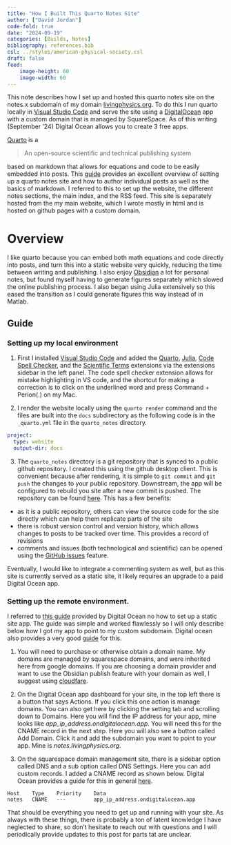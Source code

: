```yaml
---
title: "How I Built This Quarto Notes Site"
author: ["David Jordan"]
code-fold: true
date: "2024-09-19"
categories: [Builds, Notes]
bibliography: references.bib
csl: ../styles/american-physical-society.csl
draft: false
feed:
    image-height: 60
    image-width: 60
---
```

This note describes how I set up and hosted this quarto notes site on the notes.x subdomain of my domain [livingphysics.org](https://www.livingphysics.org).  To do this I run quarto locally in [Visual Studio Code](https://code.visualstudio.com) and serve the site using a [DigitalOcean](https://www.digitalocean.com) app with a custom domain that is managed by SquareSpace.  As of this writing (September '24) Digital Ocean allows you to create 3 free apps.  

[Quarto](https://www.quarto.org) is a 

> An open-source scientific and technical publishing system

based on markdown that allows for equations and code to be easily embedded into posts. This [guide](https://quarto.org/docs/guide/) provides an excellent overview of setting up a quarto notes site and how to author individual posts as well as the basics of markdown. I referred to this to set up the website, the different notes sections, the main index, and the RSS feed.  This site is separately hosted from the my main website, which I wrote mostly in html and is hosted on github pages with a custom domain.  

# Overview
I like quarto because you can embed both math equations and code directly into posts, and turn this into a static website very quickly, reducing the time between writing and publishing.  I also enjoy [Obsidian](https://obsidian.md) a lot for personal notes, but found myself having to generate figures separately which slowed the online publishing process. I also began using Julia extensively so this eased the transition as I could generate figures this way instead of in Matlab. 

## Guide

### Setting up my local environment

1. First I installed [Visual Studio Code](https://code.visualstudio.com) and added the [Quarto](https://marketplace.visualstudio.com/items?itemName=quarto.quarto), [Julia](https://marketplace.visualstudio.com/items?itemName=julialang.language-julia), [Code Spell Checker](https://marketplace.visualstudio.com/items?itemName=streetsidesoftware.code-spell-checker), and the [Scientific Terms](https://marketplace.visualstudio.com/items?itemName=streetsidesoftware.code-spell-checker-scientific-terms) extensions via the extensions sidebar in the left panel.  The code spell checker extension allows for mistake highlighting in VS code, and the shortcut for making a correction is to click on the underlined word and press Command + Perion(.) on my Mac. 

2. I render the website locally using the `quarto render` command and the files are built into the `docs` subdirectory as the following code is in the `_quarto.yml` file in the `quarto_notes` directory.
```yml
project:
  type: website
  output-dir: docs
```

3. The `quarto_notes` directory is a git repository that is synced to a public github repository.  I created this using the github desktop client. This is convenient because after rendering, it is simple to `git commit` and `git push` the changes to your public repository. Downstream, the app will be configured to rebuild you site after a new commit is pushed. The repository can be found [here](https://github.com/davex0r/quarto_notes). This has a few benefits:

- as it is a public repository, others can view the source code for the site directly which can help them replicate parts of the site 
- there is robust version control and version history, which allows changes to posts to be tracked over time.  This provides a record of revisions
- comments and issues (both technological and scientific) can be opened using the [GitHub issues](https://github.com/davex0r/quarto_notes/issues) feature. 

Eventually, I would like to integrate a commenting system as well, but as this site is currently served as a static site, it likely requires an upgrade to a paid Digital Ocean app.  

### Setting up the remote environment.

I referred to [this guide](https://www.digitalocean.com/community/tutorials/how-to-deploy-a-static-website-to-the-cloud-with-digitalocean-app-platform) provided by Digital Ocean no how to set up a static site app.  The guide was simple and worked flawlessly so I will only describe below how I got my app to point to my custom subdomain. Digital ocean also provides a very good [guide](https://docs.digitalocean.com/products/app-platform/how-to/manage-domains/) for this.

1. You will need to purchase or otherwise obtain a domain name. My domains are managed by squarespace domains, and were inherited here from google domains.  If you are choosing a domain provider and want to use the Obsidian publish feature with your domain as well, I suggest using [cloudfare](https://help.obsidian.md/Obsidian+Publish/Set+up+a+custom+domain). 


2. On the Digital Ocean app dashboard for your site, in the top left there is a button that says Actions.  If you click this one action is manage domains.  You can also get here by clicking the setting tab and scrolling down to Domains.  Here you will find the IP address for your app, mine looks like *app_ip_address.ondigitalocean.app*.  You will need this for the CNAME record in the next step.  Here you will also see a button called Add Domain.  Click it and add the subdomain you want to point to your app.  Mine is *notes.livingphysics.org*.

3. On the squarespace domain management site, there is a sidebar option called DNS and a sub option called DNS Settings.  Here you can add custom records.  I added a CNAME record as shown below.  Digital Ocean provides a guide for this in general [here](https://docs.digitalocean.com/products/networking/dns/how-to/manage-records/).

```
Host    Type    Priority    Data
notes   CNAME   ---         app_ip_address.ondigitalocean.app
```

That should be everything you need to get up and running with your site.  As always with these things, there is probably a ton of latent knowledge I have neglected to share, so don't hesitate to reach out with questions and I will periodically provide updates to this post for parts tat are unclear.  